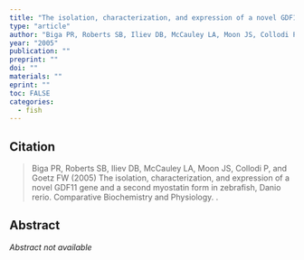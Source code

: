 ```yaml
---
title: "The isolation, characterization, and expression of a novel GDF11 gene and a second myostatin form in zebrafish, Danio rerio</a>. Comparative Biochemistry and Physiology"
type: "article"
author: "Biga PR, Roberts SB, Iliev DB, McCauley LA, Moon JS, Collodi P, and Goetz FW"
year: "2005"
publication: ""
preprint: ""
doi: ""
materials: ""
eprint: ""
toc: FALSE
categories:
  - fish
---
```


## Citation

> Biga PR, Roberts SB, Iliev DB, McCauley LA, Moon JS, Collodi P, and Goetz FW (2005) The isolation, characterization, and expression of a novel GDF11 gene and a second myostatin form in zebrafish, Danio rerio</a>. Comparative Biochemistry and Physiology. . 

## Abstract

*Abstract not available*
